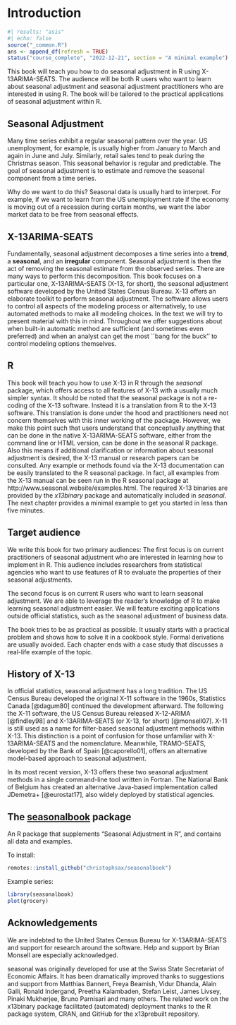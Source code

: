 # Introduction {#sec-introduction}

```r
#| results: "asis"
#| echo: false
source("_common.R")
ans <- append_df(refresh = TRUE)
status("course_complete", "2022-12-21", section = "A minimal example")  # drafting, polishing, complete
```

```{=html}
<!--
- What is Seasonal Adjustment?
- What is X-13ARIMA-SEATS (X13)?
- Who uses X13?
- Available alternatives in and outside of R (some topics are covered in chapter VI)
- Case Study: A use cases outside of official statistics: seasonal adjustment of business data
 -->
```
This book will teach you how to do seasonal adjustment in R using X-13ARIMA-SEATS.
The audience will be both R users who want to learn about seasonal adjustment and seasonal adjustment practitioners who are interested in using R.
The book will be tailored to the practical applications of seasonal adjustment within R.

## Seasonal Adjustment {.unnumbered}

Many time series exhibit a regular seasonal pattern over the year.
US unemployment, for example, is usually higher from January to March and again in June and July.
Similarly, retail sales tend to peak during the Christmas season.
This seasonal behavior is regular and predictable.
The goal of seasonal adjustment is to estimate and remove the seasonal component from a time series.

Why do we want to do this?
Seasonal data is usually hard to interpret.
For example, if we want to learn from the US unemployment rate if the economy is moving out of a recession during certain months, we want the labor market data to be free from seasonal effects.

## X-13ARIMA-SEATS {.unnumbered}

Fundamentally, seasonal adjustment decomposes a time series into a **trend**, a **seasonal**, and an **irregular** component.
Seasonal adjustment is then the act of removing the seasonal estimate from the observed series.
There are many ways to perform this decomposition.
This book focuses on a particular one, X-13ARIMA-SEATS (X-13, for short), the seasonal adjustment software developed by the United States Census Bureau.
X-13 offers an elaborate toolkit to perform seasonal adjustment.
The software allows users to control all aspects of the modeling process or alternatively, to use automated methods to make all modeling choices.
In the text we will try to present material with this in mind.
Throughout we offer suggestions about when built-in automatic method are sufficient (and sometimes even preferred) and when an analyst can get the most \`\`bang for the buck'' to control modeling options themselves.

## R {.unnumbered}

This book will teach you how to use X-13 in R through the *seasonal* package, which offers access to all features of X-13 with a usually much simpler syntax.
It should be noted that the seasonal package is not a re-coding of the X-13 software.
Instead it is a translation from R to the X-13 software.
This translation is done under the hood and practitioners need not concern themselves with this inner working of the package.
However, we make this point such that users understand that conceptually anything that can be done in the native X-13ARIMA-SEATS software, either from the command line or HTML version, can be done in the seasonal R package.
Also this means if additional clarification or information about seasonal adjustment is desired, the X-13 manual or research papers can be consulted.
Any example or methods found via the X-13 documentation can be easily translated to the R seasonal package.
In fact, all examples from the X-13 manual can be seen run in the R seasonal package at http://www.seasonal.website/examples.html.
The required X-13 binaries are provided by the *x13binary* package and automatically included in *seasonal*.
The next chapter provides a minimal example to get you started in less than five minutes.

## Target audience {.unnumbered}

We write this book for two primary audiences: The first focus is on current practitioners of seasonal adjustment who are interested in learning how to implement in R.
This audience includes researchers from statistical agencies who want to use features of R to evaluate the properties of their seasonal adjustments.

The second focus is on current R users who want to learn seasonal adjustment.
We are able to leverage the reader's knowledge of R to make learning seasonal adjustment easier.
We will feature exciting applications outside official statistics, such as the seasonal adjustment of business data.

The book tries to be as practical as possible.
It usually starts with a practical problem and shows how to solve it in a cookbook style.
Formal derivations are usually avoided.
Each chapter ends with a case study that discusses a real-life example of the topic.

## History of X-13 {.unnumbered}

In official statistics, seasonal adjustment has a long tradition.
The US Census Bureau developed the original X-11 software in the 1960s, Statistics Canada [@dagum80] continued the development afterward.
The following the X-11 software, the US Census Bureau released X-12-ARIMA [@findley98] and X-13ARIMA-SEATS (or X-13, for short) [@monsell07].
X-11 is still used as a name for filter-based seasonal adjustment methods within X-13. 
This distinction is a point of confusion for those unfamiliar with X-13ARIMA-SEATS and the nomenclature. 
Meanwhile, TRAMO-SEATS, developed by the Bank of Spain [@caporello01], offers an alternative model-based approach to seasonal adjustment.

In its most recent version, X-13 offers these two seasonal adjustment methods in a single command-line tool written in Fortran.
The National Bank of Belgium has created an alternative Java-based implementation called JDemetra+ [@eurostat17], also widely deployed by statistical agencies.

## The [seasonalbook](https://github.com/christophsax/seasonalbook) package

An R package that supplements "Seasonal Adjustment in R", and contains all data and examples.

To install:

``` r
remotes::install_github("christophsax/seasonalbook")
```

Example series:

```r
library(seasonalbook)
plot(grocery)
```

## Acknowledgements {.unnumbered}

We are indebted to the United States Census Bureau for X-13ARIMA-SEATS and support for research around the software.
Help and support by Brian Monsell are especially acknowledged.

seasonal was originally developed for use at the Swiss State Secretariat of Economic Affairs.
It has been dramatically improved thanks to suggestions and support from Matthias Bannert, Freya Beamish, Vidur Dhanda, Alain Galli, Ronald Indergand, Preetha Kalambaden, Stefan Leist, James Livsey, Pinaki Mukherjee, Bruno Parnisari and many others.
The related work on the x13binary package facilitated (automated) deployment thanks to the R package system, CRAN, and GitHub for the x13prebuilt repository.
